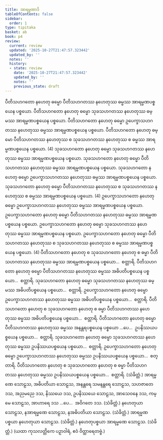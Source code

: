 ```yaml
---
title: အာရမ္မဏာဒိ
tableOfContents: false
sidebar:
  order: 1
type: tipitaka
basket: ab
book: p4
review:
  current: review
  updated: '2025-10-27T21:47:57.323442'
  updated_by: ''
  notes: ''
  history:
  - state: review
    date: '2025-10-27T21:47:57.323442'
    updated_by: ''
    notes: ''
    previous_state: draft
---
```



<ReviewStatus review={frontmatter.review} showDetails={true} />

<HypothesisAnnotation frontmatter={frontmatter} />

<DynamicBreadcrumb />

<Division number="110" book="p4" e="ch" v="39" p="503">

<Paragraph number="376" book="p4">
ပီတိသဟဂတော နဟေတု ဓမ္မော ပီတိသဟဂတဿ နဟေတုဿ ဓမ္မဿ အာရမ္မဏပစ္စယေန ပစ္စယော. ပီတိသဟဂတော နဟေတု ဓမ္မော သုခသဟဂတဿ နဟေတုဿ ဓမ္မဿ အာရမ္မဏပစ္စယေန ပစ္စယော. ပီတိသဟဂတော နဟေတု ဓမ္မော ဥပေက္ခာသဟဂတဿ နဟေတုဿ ဓမ္မဿ အာရမ္မဏပစ္စယေန ပစ္စယော. ပီတိသဟဂတော နဟေတု ဓမ္မော ပီတိသဟဂတဿ နဟေတုဿ စ သုခသဟဂတဿ နဟေတုဿ စ ဓမ္မဿ အာရမ္မဏပစ္စယေန ပစ္စယော. (4)
</Paragraph>

<Paragraph number="377" book="p4">
သုခသဟဂတော နဟေတု ဓမ္မော သုခသဟဂတဿ နဟေတုဿ ဓမ္မဿ အာရမ္မဏပစ္စယေန ပစ္စယော. သုခသဟဂတော နဟေတု ဓမ္မော ပီတိသဟဂတဿ နဟေတုဿ ဓမ္မဿ အာရမ္မဏပစ္စယေန ပစ္စယော. သုခသဟဂတော နဟေတု ဓမ္မော ဥပေက္ခာသဟဂတဿ နဟေတုဿ ဓမ္မဿ အာရမ္မဏပစ္စယေန ပစ္စယော. သုခသဟဂတော နဟေတု ဓမ္မော ပီတိသဟဂတဿ နဟေတုဿ စ သုခသဟဂတဿ နဟေတုဿ စ ဓမ္မဿ အာရမ္မဏပစ္စယေန ပစ္စယော. (4)
</Paragraph>

<Paragraph number="378" book="p4">
ဥပေက္ခာသဟဂတော နဟေတု ဓမ္မော ဥပေက္ခာသဟဂတဿ နဟေတုဿ ဓမ္မဿ အာရမ္မဏပစ္စယေန ပစ္စယော. ဥပေက္ခာသဟဂတော နဟေတု ဓမ္မော ပီတိသဟဂတဿ နဟေတုဿ ဓမ္မဿ အာရမ္မဏပစ္စယေန ပစ္စယော. ဥပေက္ခာသဟဂတော နဟေတု ဓမ္မော သုခသဟဂတဿ နဟေတုဿ ဓမ္မဿ အာရမ္မဏပစ္စယေန ပစ္စယော. ဥပေက္ခာသဟဂတော နဟေတု ဓမ္မော ပီတိသဟဂတဿ နဟေတုဿ စ သုခသဟဂတဿ နဟေတုဿ စ ဓမ္မဿ အာရမ္မဏပစ္စယေန ပစ္စယော. (4)
</Paragraph>

<Paragraph number="379" book="p4">
ပီတိသဟဂတော နဟေတု စ သုခသဟဂတော နဟေတု စ ဓမ္မာ ပီတိသဟဂတဿ နဟေတုဿ ဓမ္မဿ အာရမ္မဏပစ္စယေန ပစ္စယော…  စတ္တာရိ.
</Paragraph>

</Division>
<Division number="111" book="p4" e="ch" v="39" p="504">

<Paragraph number="380" book="p4">
ပီတိသဟဂတော နဟေတု ဓမ္မော ပီတိသဟဂတဿ နဟေတုဿ ဓမ္မဿ အဓိပတိပစ္စယေန ပစ္စယော…  စတ္တာရိ.
</Paragraph>

<Paragraph number="381" book="p4">
သုခသဟဂတော နဟေတု ဓမ္မော သုခသဟဂတဿ နဟေတုဿ ဓမ္မဿ အဓိပတိပစ္စယေန ပစ္စယော…  စတ္တာရိ.
</Paragraph>

<Paragraph number="382" book="p4">
ဥပေက္ခာသဟဂတော နဟေတု ဓမ္မော ဥပေက္ခာသဟဂတဿ နဟေတုဿ ဓမ္မဿ အဓိပတိပစ္စယေန ပစ္စယော…  စတ္တာရိ.
</Paragraph>

<Paragraph number="383" book="p4">
ပီတိသဟဂတော နဟေတု စ သုခသဟဂတော နဟေတု စ ဓမ္မာ ပီတိသဟဂတဿ နဟေတုဿ ဓမ္မဿ အဓိပတိပစ္စယေန ပစ္စယော…  စတ္တာရိ.
</Paragraph>

</Division>
<Division number="112" book="p4" e="ch" v="39" p="504">

<Paragraph number="384" book="p4">
ပီတိသဟဂတော နဟေတု ဓမ္မော ပီတိသဟဂတဿ နဟေတုဿ ဓမ္မဿ အနန္တရပစ္စယေန ပစ္စယော …ပေ…  ဥပနိဿယပစ္စယေန ပစ္စယော…  စတ္တာရိ.
</Paragraph>

<Paragraph number="385" book="p4">
သုခသဟဂတော နဟေတု ဓမ္မော သုခသဟဂတဿ နဟေတုဿ ဓမ္မဿ ဥပနိဿယပစ္စယေန ပစ္စယော…  စတ္တာရိ.
</Paragraph>

<Paragraph number="386" book="p4">
ဥပေက္ခာသဟဂတော နဟေတု ဓမ္မော ဥပေက္ခာသဟဂတဿ နဟေတုဿ ဓမ္မဿ ဥပနိဿယပစ္စယေန ပစ္စယော…  စတ္တာရိ.
</Paragraph>

<Paragraph number="387" book="p4">
ပီတိသဟဂတော နဟေတု စ သုခသဟဂတော နဟေတု စ ဓမ္မာ ပီတိသဟဂတဿ နဟေတုဿ ဓမ္မဿ ဥပနိဿယပစ္စယေန ပစ္စယော…  စတ္တာရိ. (သံခိတ္တံ.)
</Paragraph>

</Division>
<Division number="113" book="p4" e="ch" v="39" p="505">

<Paragraph number="388" book="p4">
အာရမ္မဏေ သောဠသ, အဓိပတိယာ သောဠသ, အနန္တရေ သမနန္တရေ သောဠသ, သဟဇာတေ ဒသ, အညမညေ ဒသ, နိဿယေ ဒသ, ဥပနိဿယေ သောဠသ, အာသေဝနေ ဒသ, ကမ္မေ သောဠသ, အာဟာရေ ဒသ …ပေ…  အဝိဂတေ ဒသ. (သံခိတ္တံ.)
</Paragraph>

<Paragraph number="389" book="p4">
နဟေတုယာ သောဠသ, နအာရမ္မဏေ သောဠသ, နအဓိပတိယာ သောဠသ. (သံခိတ္တံ.)
</Paragraph>

<Paragraph number="390" book="p4">
အာရမ္မဏပစ္စယာ နဟေတုယာ သောဠသ. (သံခိတ္တံ.)
</Paragraph>

<Paragraph number="391" book="p4">
နဟေတုပစ္စယာ အာရမ္မဏေ သောဠသ. (သံခိတ္တံ.)
</Paragraph>

<Paragraph number="392" book="p4">
(ယထာ ကုသလတ္တိကေ ပဉှာဝါရံ, ဧဝံ ဝိတ္ထာရေတဗ္ဗံ.)
</Paragraph>
</Division>